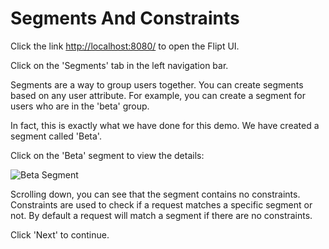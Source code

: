 # Segments And Constraints

Click the link [http://localhost:8080/](http://localhost:8080/) to open the Flipt UI.

Click on the 'Segments' tab in the left navigation bar.

Segments are a way to group users together. You can create segments based on any user attribute. For example, you can create a segment for users who are in the 'beta' group.

In fact, this is exactly what we have done for this demo. We have created a segment called 'Beta'.

Click on the 'Beta' segment to view the details:

![Beta Segment](/images/advanced/beta.png)

Scrolling down, you can see that the segment contains no constraints. Constraints are used to check if a request matches a specific segment or not. By default a request will match a segment if there are no constraints.

Click 'Next' to continue.
